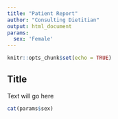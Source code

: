 ```yaml
---
title: "Patient Report"
author: "Consulting Dietitian"
output: html_document
params:
  sex: 'Female'
---
```


```r
knitr::opts_chunk$set(echo = TRUE)
```

## Title

Text will go here

```r
cat(params$sex)
```
